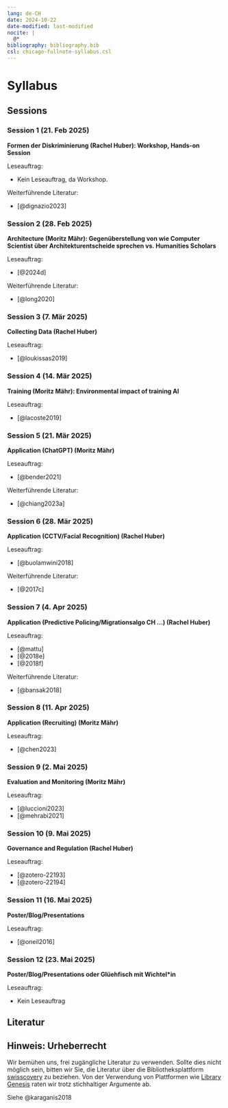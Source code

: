 ```yaml
---
lang: de-CH
date: 2024-10-22
date-modified: last-modified
nocite: |
  @*
bibliography: bibliography.bib
csl: chicago-fullnote-syllabus.csl
---
```


# Syllabus

## Sessions

### Session 1 (21. Feb 2025)

**Formen der Diskriminierung (Rachel Huber): Workshop, Hands-on Session**

Leseauftrag:

- Kein Leseauftrag, da Workshop.

Weiterführende Literatur:

- [@dignazio2023]

### Session 2 (28. Feb 2025)

**Architecture (Moritz Mähr): Gegenüberstellung von wie Computer Scientist über Architekturentscheide sprechen vs. Humanities Scholars**

Leseauftrag:

- [@2024d]

Weiterführende Literatur:

- [@long2020]

### Session 3 (7. Mär 2025)

**Collecting Data (Rachel Huber)**

Leseauftrag:

- [@loukissas2019]

### Session 4 (14. Mär 2025)

**Training (Moritz Mähr): Environmental impact of training AI**

Leseauftrag:

- [@lacoste2019]

### Session 5 (21. Mär 2025)

**Application (ChatGPT) (Moritz Mähr)**

Leseauftrag:

- [@bender2021]

Weiterführende Literatur:

- [@chiang2023a]

### Session 6 (28. Mär 2025)

**Application (CCTV/Facial Recognition) (Rachel Huber)**

Leseauftrag:

- [@buolamwini2018]

Weiterführende Literatur:

- [@2017c]

### Session 7 (4. Apr 2025)

**Application (Predictive Policing/Migrationsalgo CH …) (Rachel Huber)**

Leseauftrag:

- [@mattu]
- [@2018e]
- [@2018f]

Weiterführende Literatur:

- [@bansak2018]

### Session 8 (11. Apr 2025)

**Application (Recruiting) (Moritz Mähr)**

Leseauftrag:

- [@chen2023]

### Session 9 (2. Mai 2025)

**Evaluation and Monitoring (Moritz Mähr)**

<!-- State-of-the-art Technical Benchmarks versus how many false positives (people dying, sent to prison etc.) -->

Leseauftrag:

- [@luccioni2023]
- [@mehrabi2021]

### Session 10 (9. Mai 2025)

**Governance and Regulation (Rachel Huber)**

Leseauftrag:

- [@zotero-22193]
- [@zotero-22194]

### Session 11 (16. Mai 2025)

**Poster/Blog/Presentations**

Leseauftrag:

- [@oneil2016]

### Session 12 (23. Mai 2025)

**Poster/Blog/Presentations oder Glüehfisch mit Wichtel\*in**

Leseauftrag:

- Kein Leseauftrag

## Literatur

::: callout-tip

## Hinweis: Urheberrecht

Wir bemühen uns, frei zugängliche Literatur zu verwenden. Sollte dies nicht möglich sein, bitten wir Sie, die Literatur über die Bibliotheksplattform [swisscovery](https://ubbern.swisscovery.slsp.ch/discovery/search?vid=41SLSP_UBE:UBE) zu beziehen. Von der Verwendung von Plattformen wie [Library Genesis](https://de.wikipedia.org/wiki/Library_Genesis) raten wir trotz stichhaltiger Argumente ab.

Siehe @karaganis2018
:::

::: {#refs}
:::
